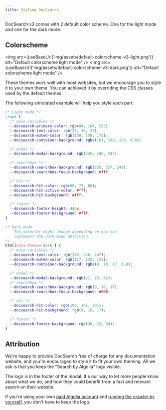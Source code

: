 ```yaml
---
title: Styling DocSearch
---
```



DocSearch v3 comes with 2 default color scheme. One for the light mode and one
for the dark mode.

## Colorscheme

<img
  src={useBaseUrl('img/assets/default-colorscheme-v3-light.png')}
  alt="Default colorscheme light mode"
/>
<img
  src={useBaseUrl('img/assets/default-colorscheme-v3-dark.png')}
  alt="Default colorscheme light mode"
/>

These themes work well with most websites, but we encourage you to style it to
your own theme. You can achieved it by overriding the CSS classes used by the
default themes.

The following annotated example will help you style each part:

```css
/* Light mode */
:root {
  /* main variables */
  --docsearch-primary-color: rgb(84, 104, 255);
  --docsearch-text-color: rgb(28, 30, 33);
  --docsearch-muted-color: rgb(150, 159, 175);
  --docsearch-container-background: rgba(101, 108, 133, 0.8);

  /* modal */
  --docsearch-modal-background: rgb(245, 246, 247);

  /* searchbox */
  --docsearch-searchbox-background: rgb(235, 237, 240);
  --docsearch-searchbox-focus-background: #fff;

  /* hit */
  --docsearch-hit-color: rgb(68, 73, 80);
  --docsearch-hit-active-color: #fff;
  --docsearch-hit-background: #fff;

  /* footer */
  --docsearch-footer-height: 44px;
  --docsearch-footer-background: #fff;
}

/* Dark mode
    The selector might change depending on how you
    implement the dark mode detection.
*/
html[data-theme='dark'] {
  /* main variables */
  --docsearch-text-color: rgb(245, 246, 247);
  --docsearch-muted-color: rgb(127, 132, 151);
  --docsearch-container-background: rgba(9, 10, 17, 0.8);

  /* modal */
  --docsearch-modal-background: rgb(21, 23, 42);
  /* searchbox */
  --docsearch-searchbox-background: rgb(9, 10, 17);
  --docsearch-searchbox-focus-background: #000;

  /* hit */
  --docsearch-hit-color: rgb(190, 195, 201);
  --docsearch-hit-background: rgb(9, 10, 17);

  /* footer */
  --docsearch-footer-background: rgb(30, 33, 54);
}
```

## Attribution

We're happy to provide DocSearch free of charge for any documentation website,
and you're encouraged to style it to fit your own theming. All we ask is that
you keep the "Search by Algolia" logo visible.

The logo is in the footer of the modal. It's our way to let more people know
about what we do, and how they could benefit from a fast and relevant search on
their website.

If you're using your own [paid Algolia account][1] and [running the crawler by
yourself][2], you don't have to keep the logo.

[1]: https://www.algolia.com/pricing
[2]: scraper-overview.md
